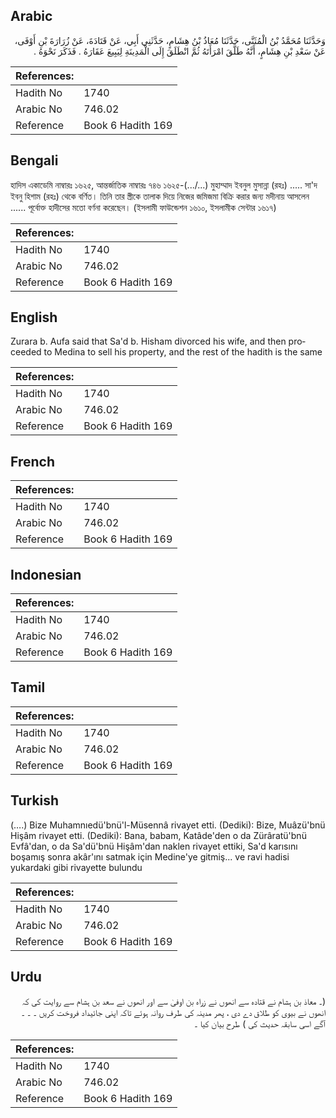 ## Arabic


<div dir="rtl" lang="ar" style={{fontSize:'larger',backgroundColor:'#f8f9fa',padding:20}}>
وَحَدَّثَنَا مُحَمَّدُ بْنُ الْمُثَنَّى، حَدَّثَنَا مُعَاذُ بْنُ هِشَامٍ، حَدَّثَنِي أَبِي، عَنْ قَتَادَةَ، عَنْ زُرَارَةَ بْنِ أَوْفَى، عَنْ سَعْدِ بْنِ هِشَامٍ، أَنَّهُ طَلَّقَ امْرَأَتَهُ ثُمَّ انْطَلَقَ إِلَى الْمَدِينَةِ لِيَبِيعَ عَقَارَهُ ‏.‏ فَذَكَرَ نَحْوَهُ ‏.‏
</div>
<div style={{backgroundColor:'#f8f9fa',padding:20, marginBottom: 10}}><table> <thead> <tr> <th>References:</th> <th></th> </tr> </thead> <tbody><tr><td>Hadith No</td><td>1740</td></tr><tr><td>Arabic No</td><td>746.02</td></tr><tr><td>Reference</td><td>Book 6 Hadith 169</td></tr></tbody></table></div>

## Bengali


<div dir="ltr" lang="bn" style={{fontSize:'larger',backgroundColor:'#f8f9fa',padding:20}}>
হাদিস একাডেমি নাম্বারঃ ১৬২৫, আন্তর্জাতিক নাম্বারঃ ৭৪৬ ১৬২৫-(.../...) মুহাম্মাদ ইবনুল মুসান্না (রহঃ) ..... সা'দ ইবনু হিশাম (রহঃ) থেকে বর্ণিত। তিনি তার স্ত্রীকে তালাক দিয়ে নিজের জমিজমা বিক্রি করার জন্য মদীনায় আসলেন ...... পূর্বোক্ত হাদীসের মতো বর্ণনা করেছেন। (ইসলামী ফাউন্ডেশন ১৬১০, ইসলামীক সেন্টার ১৬১৭)
</div>
<div style={{backgroundColor:'#f8f9fa',padding:20, marginBottom: 10}}><table> <thead> <tr> <th>References:</th> <th></th> </tr> </thead> <tbody><tr><td>Hadith No</td><td>1740</td></tr><tr><td>Arabic No</td><td>746.02</td></tr><tr><td>Reference</td><td>Book 6 Hadith 169</td></tr></tbody></table></div>

## English


<div dir="ltr" lang="en" style={{fontSize:'larger',backgroundColor:'#f8f9fa',padding:20}}>
Zurara b. Aufa said that Sa'd b. Hisham divorced his wife, and then proceeded to Medina to sell his property, and the rest of the hadith is the same
</div>
<div style={{backgroundColor:'#f8f9fa',padding:20, marginBottom: 10}}><table> <thead> <tr> <th>References:</th> <th></th> </tr> </thead> <tbody><tr><td>Hadith No</td><td>1740</td></tr><tr><td>Arabic No</td><td>746.02</td></tr><tr><td>Reference</td><td>Book 6 Hadith 169</td></tr></tbody></table></div>

## French


<div dir="ltr" lang="fr" style={{fontSize:'larger',backgroundColor:'#f8f9fa',padding:20}}>

</div>
<div style={{backgroundColor:'#f8f9fa',padding:20, marginBottom: 10}}><table> <thead> <tr> <th>References:</th> <th></th> </tr> </thead> <tbody><tr><td>Hadith No</td><td>1740</td></tr><tr><td>Arabic No</td><td>746.02</td></tr><tr><td>Reference</td><td>Book 6 Hadith 169</td></tr></tbody></table></div>

## Indonesian


<div dir="ltr" lang="id" style={{fontSize:'larger',backgroundColor:'#f8f9fa',padding:20}}>

</div>
<div style={{backgroundColor:'#f8f9fa',padding:20, marginBottom: 10}}><table> <thead> <tr> <th>References:</th> <th></th> </tr> </thead> <tbody><tr><td>Hadith No</td><td>1740</td></tr><tr><td>Arabic No</td><td>746.02</td></tr><tr><td>Reference</td><td>Book 6 Hadith 169</td></tr></tbody></table></div>

## Tamil


<div dir="ltr" lang="ta" style={{fontSize:'larger',backgroundColor:'#f8f9fa',padding:20}}>

</div>
<div style={{backgroundColor:'#f8f9fa',padding:20, marginBottom: 10}}><table> <thead> <tr> <th>References:</th> <th></th> </tr> </thead> <tbody><tr><td>Hadith No</td><td>1740</td></tr><tr><td>Arabic No</td><td>746.02</td></tr><tr><td>Reference</td><td>Book 6 Hadith 169</td></tr></tbody></table></div>

## Turkish


<div dir="ltr" lang="tr" style={{fontSize:'larger',backgroundColor:'#f8f9fa',padding:20}}>
(….) Bize Muhamnıedü'bnü'l-Müsennâ rivayet etti. (Dediki): Bize, Muâzü'bnü Hişâm rivayet etti. (Dediki): Bana, babam, Katâde'den o da Zürâratü'bnü Evfâ'dan, o da Sa'dü'bnü Hişâm'dan naklen rivayet ettiki, Sa'd karısını boşamış sonra akâr'ını satmak için Medine'ye gitmiş... ve ravi hadisi yukardaki gibi rivayette bulundu
</div>
<div style={{backgroundColor:'#f8f9fa',padding:20, marginBottom: 10}}><table> <thead> <tr> <th>References:</th> <th></th> </tr> </thead> <tbody><tr><td>Hadith No</td><td>1740</td></tr><tr><td>Arabic No</td><td>746.02</td></tr><tr><td>Reference</td><td>Book 6 Hadith 169</td></tr></tbody></table></div>

## Urdu


<div dir="rtl" lang="ur" style={{fontSize:'larger',backgroundColor:'#f8f9fa',padding:20}}>
(۔ معاذ بن ہشام نے قتادہ سے انھوں نے زراہ بن اوفیٰ سے اور انھوں نے سعد بن ہشام سے روایت کی کہ انھوں نے بیوی کو طلاق دے دی ، پھر مدینہ کی طرف روانہ ہوئے تاکہ اپنی جائیداد فروخت کریں ۔ ۔ ۔ آگے اسی سابقہ حدیث کی ) طرح بیان کیا ۔
</div>
<div style={{backgroundColor:'#f8f9fa',padding:20, marginBottom: 10}}><table> <thead> <tr> <th>References:</th> <th></th> </tr> </thead> <tbody><tr><td>Hadith No</td><td>1740</td></tr><tr><td>Arabic No</td><td>746.02</td></tr><tr><td>Reference</td><td>Book 6 Hadith 169</td></tr></tbody></table></div>